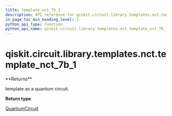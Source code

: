 ```yaml
---
title: template_nct_7b_1
description: API reference for qiskit.circuit.library.templates.nct.template_nct_7b_1
in_page_toc_min_heading_level: 1
python_api_type: function
python_api_name: qiskit.circuit.library.templates.nct.template_nct_7b_1
---
```


# qiskit.circuit.library.templates.nct.template\_nct\_7b\_1

<Function id="qiskit.circuit.library.templates.nct.template_nct_7b_1" github="https://github.com/qiskit/qiskit/tree/stable/0.17/qiskit/circuit/library/templates/nct/template_nct_7b_1.py" signature="template_nct_7b_1()">
  **Returns**

  template as a quantum circuit.

  **Return type**

  [QuantumCircuit](qiskit.circuit.QuantumCircuit "qiskit.circuit.QuantumCircuit")
</Function>

